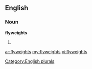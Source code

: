 ==English==

===Noun===
'''flyweights'''

# {{plural of|[[flyweight]]}}

[[Category:English plurals]]

[[ar:flyweights]]
[[my:flyweights]]
[[vi:flyweights]]